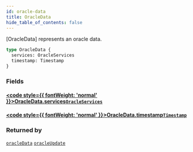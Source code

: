 ```yaml
---
id: oracle-data
title: OracleData
hide_table_of_contents: false
---
```








[OracleData] represents an oracle data.


```graphql
type OracleData {
  services: OracleServices
  timestamp: Timestamp
}
```


### Fields

#### [<code style={{ fontWeight: 'normal' }}>OracleData.<b>services</b></code>](#)<Bullet />[`OracleServices`](/build/api/schema/objects/oracle-services) <Badge class="secondary" text="object"/>
> 
> 

#### [<code style={{ fontWeight: 'normal' }}>OracleData.<b>timestamp</b></code>](#)<Bullet />[`Timestamp`](/build/api/schema/scalars/timestamp) <Badge class="secondary" text="scalar"/>
> 
> 



### Returned by

[`oracleData`](/build/api/schema/queries/oracle-data)  <Badge class="secondary" text="query"/><Bullet />[`oracleUpdate`](/build/api/schema/subscriptions/oracle-update)  <Badge class="secondary" text="subscription"/>



